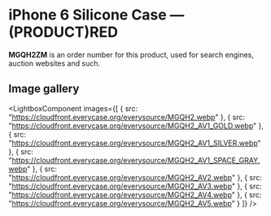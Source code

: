 
# iPhone 6 Silicone Case — (PRODUCT)RED

<Callout type='info' emoji='👉🏻'>**MGQH2ZM** is an order number for this product, used for search engines, auction websites and such.</Callout>

## Image gallery

<LightboxComponent
    images={[
      {
        src: "https://cloudfront.everycase.org/everysource/MGQH2.webp"
      },
      {
        src: "https://cloudfront.everycase.org/everysource/MGQH2_AV1_GOLD.webp"
      },
      {
        src: "https://cloudfront.everycase.org/everysource/MGQH2_AV1_SILVER.webp"
      },
      {
        src: "https://cloudfront.everycase.org/everysource/MGQH2_AV1_SPACE_GRAY.webp"
      },
      {
        src: "https://cloudfront.everycase.org/everysource/MGQH2_AV2.webp"
      },
      {
        src: "https://cloudfront.everycase.org/everysource/MGQH2_AV3.webp"
      },
      {
        src: "https://cloudfront.everycase.org/everysource/MGQH2_AV4.webp"
      },
      {
        src: "https://cloudfront.everycase.org/everysource/MGQH2_AV5.webp"
      }
    ]}
  />
